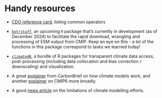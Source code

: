 # Handy resources

-   [CDO reference card](https://duncanjg.wordpress.com/wp-content/uploads/2008/02/cdo_refcard.pdf), listing common operators

-   [`hotrstuff`](https://snbuenafe.github.io/hotrstuff/index.html), an upcoming `R` package that's currently in development (as of December 2024) to facilitate the rapid download, wrangling and processing of ESM output from CMIP. Keep an eye on this - a lot of the functions in this package correspond to tasks we learned today!

-   [`climate4R`](https://github.com/SantanderMetGroup/climate4R), a bundle of R packages for transparent climate data access, post-processing (including data collocation and bias correction / downscaling) and visualization.

-   A great [explainer](https://www.carbonbrief.org/qa-how-do-climate-models-work/#inout) from CarbonBrief on how climate models work, and another [explainer](https://www.carbonbrief.org/cmip6-the-next-generation-of-climate-models-explained/) on CMIP6 more broadly.

-   A good [news article](https://www.theatlantic.com/science/archive/2025/01/climate-models-earth/681207/?gift=1wJJOWpbGcy0FRPza_6RtAw5tAsjLHEBVLmgdS-pWeI&utm_source=copy-link&utm_medium=social&utm_campaign=share) on the limitations of climate modelling efforts.
